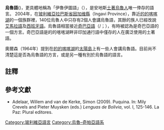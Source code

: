 {{noteTA
|T=zh-hant:烏魯語; zh-hans:乌鲁语
|G1=Uru language
}}
{{rough translation}}
{{rewrite}}
{{Infobox language
  |name=烏魯語
  |altname= {{lang|ure|Iru Itu}}
  |nativename=''{{lang|ure|Uchumataqu}}''
  |state=[[玻利維亞|玻利維亞]]
  |region=[[的的喀喀湖|的的喀喀湖]]，靠近[[阿根廷|阿根廷]][[德薩瓜德羅河_(阿根廷)|德薩瓜德羅河]]地區
  |ethnicity=[[烏魯人|烏魯人]]
  |speakers=2人
  |date=2004年
  |ref=e17
  |familycolor=American
  |fam1=[[烏魯–奇帕亞語系|烏魯–奇帕亞語系]]
  |iso3=ure
}}
'''烏魯語'''({{lang|ure|Uru}})，更具體地稱為「伊魯伊圖語」（{{lang|ure|IRU-ITU}}），是安地斯[[美洲印第安人|土著]][[烏魯人|烏魯人]]唯一倖存的語言。 2004年，在[[玻利維亞|玻利維亞]][[拉巴斯省|拉巴斯省]][[因加维縣|因加维縣]]（Ingavi Province），靠近[[的的喀喀湖|的的喀喀湖]]的一個族群裡，140位烏魯人中只存有2個人會講烏魯語，其餘的族人已經改說[[艾馬拉語|艾馬拉語]]及[[西班牙語|西班牙語]]。烏魯語相當接近[[奇巴亞語|奇巴亞語]]（{{lang|cap|Chipay taqu}}/{{lang|cap|uchun maa taqu}}；{{lang-qu|Chipaya simi}}），有時被認為是奇巴亞語的一個方言。奇巴亞語是的的喀喀湖畔非印加通行語中僅存的人在廣泛使用的土著語。

奧爾森（1964年）提到在[[的的喀喀湖|的的喀喀湖]]的[[太陽島_(玻利維亞)|太陽島]]上有一些人會講烏魯語。目前尚不清楚這是否為烏魯語的方言，或是另一種有別於烏魯語的語言。

==註釋==
{{Reflist}}

==參考文獻==
{{refbegin}}
* Adelaar, Willem and van de Kerke, Simon (2009). Puquina. In: Mily Crevels and Pieter Muysken (eds.) ''Lenguas de Bolivia'', vol. I, 125-146. La Paz: Plural editores. {{es icon}}
{{refend}}

[[Category:玻利維亞語言|Category:玻利維亞語言]]
[[Category:烏魯–奇帕亞語系|Category:烏魯–奇帕亞語系]]